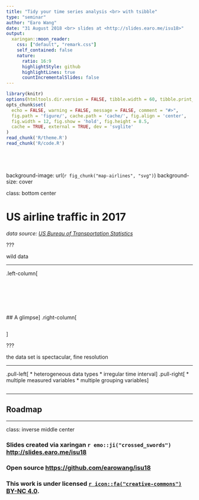```yaml
---
title: "Tidy your time series analysis <br> with tsibble"
type: "seminar"
author: "Earo Wang"
date: "31 August 2018 <br> slides at <http://slides.earo.me/isu18>"
output:
  xaringan::moon_reader:
    css: ["default", "remark.css"]
    self_contained: false
    nature:
      ratio: 16:9
      highlightStyle: github
      highlightLines: true
      countIncrementalSlides: false
---
```


```r
library(knitr)
options(htmltools.dir.version = FALSE, tibble.width = 60, tibble.print_min = 6)
opts_chunk$set(
  echo = FALSE, warning = FALSE, message = FALSE, comment = "#>",
  fig.path = 'figure/', cache.path = 'cache/', fig.align = 'center', 
  fig.width = 12, fig.show = 'hold', fig.height = 8.5,
  cache = TRUE, external = TRUE, dev = 'svglite'
)
read_chunk('R/theme.R')
read_chunk('R/code.R')
```

```r
```

```r
```

```r
```

```r
```

background-image: url(`r fig_chunk("map-airlines", "svg")`)
background-size: cover

class: bottom center

# US airline traffic in 2017

*data source: [US Bureau of Transportation Statistics](https://www.transtats.bts.gov/DL_SelectFields.asp?Table_ID=236)*

???

wild data

---

.left-column[
<br>
<br>
<br>
<br>
<br>
<br>
<br>
## A glimpse
]
.right-column[
```r
```
]

???

the data set is spectacular, fine resolution

---

.pull-left[
* heterogeneous data types
* irregular time interval
]
.pull-right[
* multiple measured variables
* multiple grouping variables
]
```r
```

---

## Roadmap

---

class: inverse middle center

### Slides created via xaringan `r emo::ji("crossed_swords")` <http://slides.earo.me/isu18>

### Open source <https://github.com/earowang/isu18>

### This work is under licensed [`r icon::fa("creative-commons")` BY-NC 4.0](https://creativecommons.org/licenses/by-nc/4.0/).
